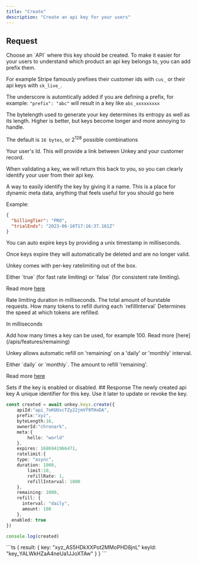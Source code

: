 ```yaml
---
title: "Create"
description: "Create an api key for your users"
---
```


## Request

<ParamField body="apiId" type="string" required>
  Choose an `API` where this key should be created.
</ParamField>

<ParamField body="prefix" type="string" >
To make it easier for your users to understand which product an api key belongs to, you can add prefix them.

For example Stripe famously prefixes their customer ids with `cus_` or their api keys with `sk_live_`.

The underscore is automtically added if you are defining a prefix, for example: `"prefix": "abc"` will result in a key like `abc_xxxxxxxxx`

</ParamField>

<ParamField body="byteLength" type="int" default={16} >
The bytelength used to generate your key determines its entropy as well as its length.
Higher is better, but keys become longer and more annoying to handle.

The default is `16 bytes`, or 2<sup>128</sup> possible combinations

 </ParamField>

 <ParamField body="ownerId" type="string" >
  Your user's Id. This will provide a link between Unkey and your customer record.

When validating a key, we will return this back to you, so you can clearly identify your user from their api key.

</ParamField>
<ParamField body="name" type="string" >
 A way to easily identify the key by giving it a name.
</ParamField>

<ParamField body="meta" type="object" >
This is a place for dynamic meta data, anything that feels useful for you should go here

Example:

```json
{
  "billingTier": "PRO",
  "trialEnds": "2023-06-16T17:16:37.161Z"
}
```

</ParamField>
<ParamField body="expires" type="int" >
  You can auto expire keys by providing a unix timestamp in milliseconds.

Once keys expire they will automatically be deleted and are no longer valid.

</ParamField>

<ParamField body="ratelimit" type="Object" >

Unkey comes with per-key ratelimiting out of the box.

  <Expandable title="properties">

  <ParamField body="async" type="string" default="false" required>
  Either `true` (for fast rate limiting) or `false` (for consistent rate limiting).

Read more [here](/apis/features/ratelimiting)

  </ParamField>
    <ParamField body="duration" type="int" required>
  Rate limiting duration in milliseconds.

  </ParamField>
  <ParamField body="limit" type="int" required>
  The total amount of burstable requests.

  </ParamField>
  <ParamField body="refillRate" type="int" required>
  How many tokens to refill during each `refillInterval`
  </ParamField>
  <ParamField body="refillInterval" type="int" required>
  Determines the speed at which tokens are refilled.

In milliseconds

  </ParamField>
 </Expandable>
</ParamField>

<ParamField body="remaining" type="number">
  Add how many times a key can be used, for example 100. Read more
  [here](/apis/features/remaining)
</ParamField>

<ParamField body="refill" type="Object" >

Unkey allows automatic refill on 'remaining' on a 'daily' or 'monthly' interval.

  <Expandable title="properties">

  <ParamField body="interval" type="string" required>
  Either `daily` or `monthly`.



  </ParamField>
  <ParamField body="amount" type="int" required>
  The amount to refill 'remaining'.

Read more [here](/apis/features/refill)
  </ParamField>
  
 </Expandable>
 <ParamField body="enabled" type="boolean" >
  Sets if the key is enabled or disabled.

</ParamField>
</ParamField>
## Response

<ResponseField name="result">
<Expandable title="properties" defaultOpen>

<ResponseField name="key" type="string" required>
  The newly created api key
</ResponseField>

<ResponseField name="keyId" type="string" required>
  A unique identifier for this key. Use it later to update or revoke the key.
</ResponseField>

</Expandable>
</ResponseField>

<RequestExample>

```ts
const created = await unkey.keys.create({
	apiId:"api_7oKUUscTZy22jmVf9THxDA",
	prefix:"xyz",
	byteLength:16,
	ownerId:"chronark",
	meta:{
		hello: "world"
	},
	expires: 1686941966471,
	ratelimit:{
    type: "async",
    duration: 1000,
		limit:10,
		refillRate: 1,
		refillInterval: 1000
	},
	remaining: 1000,
    refill: {
      interval: "daily",
      amount: 100
    },
  enabled: true
})

console.log(created)

```

</RequestExample>

<ResponseExample>
```ts
{
  result: {
    key: "xyz_AS5HDkXXPot2MMoPHD8jnL"
    keyId: "key_YALWkHZaA4neUa1JJoXTAw"
	}
}
```

</ResponseExample>
